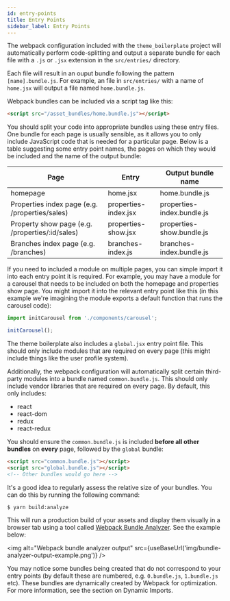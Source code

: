 ```yaml
---
id: entry-points
title: Entry Points
sidebar_label: Entry Points
---
```



The webpack configuration included with the `theme_boilerplate` project will automatically perform code-splitting and output a separate bundle for each file with a `.js` or `.jsx` extension in the `src/entries/` directory.

Each file will result in an ouput bundle following the pattern `[name].bundle.js`. For example, an file in `src/entries/` with a name of `home.jsx` will output a file named `home.bundle.js`.

Webpack bundles can be included via a script tag like this:

```html
<script src="/asset_bundles/home.bundle.js"></script>
```

You should split your code into appropriate bundles using these entry files. One bundle for each page is usually sensible, as it allows you to only include JavaScript code that is needed for a particular page. Below is a table suggesting some entry point names, the pages on which they would be included and the name of the output bundle:

| Page                                              | Entry                  | Output bundle name          |
|---------------------------------------------------|------------------------|-----------------------------|
| homepage                                          | home.jsx               | home.bundle.js              |
| Properties index page (e.g. /properties/sales)    | properties-index.jsx   | properties-index.bundle.js  |
| Property show page (e.g. /properties/:id/sales)   | properties-show.jsx    | properties-show.bundle.js   |
| Branches index page (e.g. /branches)              | branches-index.js      | branches-index.bundle.js    |

If you need to included a module on multiple pages, you can simple import it into each entry point it is required. For example, you may have a module for a carousel that needs to be included on both the homepage and properties show page. You might import it into the relevant entry point like this (in this example we're imagining the module exports a default function that runs the carousel code):

```js
import initCarousel from './components/carousel';

initCarousel();
```

The theme boilerplate also includes a `global.jsx` entry point file. This should only include modules that are required on every page (this might include things like the user profile system).

Additionally, the webpack configuration will automatically split certain third-party modules into a bundle named `common.bundle.js`. This should only include vendor libraries that are required on every page. By default, this only includes:

- react
- react-dom
- redux
- react-redux

You should ensure the `common.bundle.js` is included **before all other bundles** on **every** page, followed by the `global` bundle:

```html
<script src="common.bundle.js"></script>
<script src="global.bundle.js"></script>
<!-- Other bundles would go here -->
```

It's a good idea to regularly assess the relative size of your bundles. You can do this by running the following command:

```
$ yarn build:analyze
```

This will run a production build of your assets and display them visually in a browser tab using a tool called [Webpack Bundle Analyzer](https://www.npmjs.com/package/webpack-bundle-analyzer). See the example below:

<img alt="Webpack bundle analyzer output" src={useBaseUrl('img/bundle-analyzer-output-example.png')} />

You may notice some bundles being created that do not correspond to your entry points (by default these are numbered, e.g. `0.bundle.js`, `1.bundle.js` etc). These bundles are dynamically created by Webpack for optimization. For more information, see the section on Dynamic Imports.
